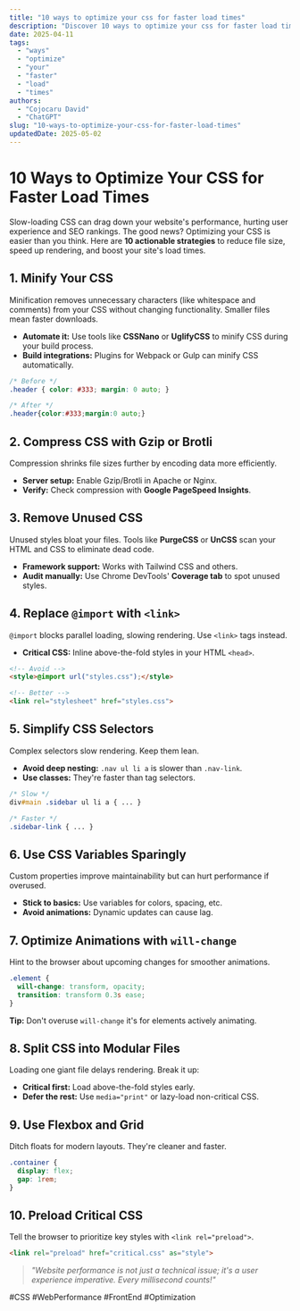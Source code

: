```yaml
---
title: "10 ways to optimize your css for faster load times"
description: "Discover 10 ways to optimize your css for faster load times with this in-depth guide, providing actionable insights and practical tips to boost your knowledge and results."
date: 2025-04-11
tags:
  - "ways"
  - "optimize"
  - "your"
  - "faster"
  - "load"
  - "times"
authors:
  - "Cojocaru David"
  - "ChatGPT"
slug: "10-ways-to-optimize-your-css-for-faster-load-times"
updatedDate: 2025-05-02
---
```


# 10 Ways to Optimize Your CSS for Faster Load Times  

Slow-loading CSS can drag down your website's performance, hurting user experience and SEO rankings. The good news? Optimizing your CSS is easier than you think. Here are **10 actionable strategies** to reduce file size, speed up rendering, and boost your site's load times.  

## 1. Minify Your CSS  

Minification removes unnecessary characters (like whitespace and comments) from your CSS without changing functionality. Smaller files mean faster downloads.  

- **Automate it:** Use tools like **CSSNano** or **UglifyCSS** to minify CSS during your build process.  
- **Build integrations:** Plugins for Webpack or Gulp can minify CSS automatically.  

```css
/* Before */
.header { color: #333; margin: 0 auto; }

/* After */
.header{color:#333;margin:0 auto;}
```

## 2. Compress CSS with Gzip or Brotli  

Compression shrinks file sizes further by encoding data more efficiently.  

- **Server setup:** Enable Gzip/Brotli in Apache or Nginx.  
- **Verify:** Check compression with **Google PageSpeed Insights**.  

## 3. Remove Unused CSS  

Unused styles bloat your files. Tools like **PurgeCSS** or **UnCSS** scan your HTML and CSS to eliminate dead code.  

- **Framework support:** Works with Tailwind CSS and others.  
- **Audit manually:** Use Chrome DevTools' **Coverage tab** to spot unused styles.  

## 4. Replace `@import` with `<link>`  

`@import` blocks parallel loading, slowing rendering. Use `<link>` tags instead.  

- **Critical CSS:** Inline above-the-fold styles in your HTML `<head>`.  

```html
<!-- Avoid -->
<style>@import url("styles.css");</style>

<!-- Better -->
<link rel="stylesheet" href="styles.css">
```

## 5. Simplify CSS Selectors  

Complex selectors slow rendering. Keep them lean.  

- **Avoid deep nesting:** `.nav ul li a` is slower than `.nav-link`.  
- **Use classes:** They're faster than tag selectors.  

```css
/* Slow */
div#main .sidebar ul li a { ... }

/* Faster */
.sidebar-link { ... }
```

## 6. Use CSS Variables Sparingly  

Custom properties improve maintainability but can hurt performance if overused.  

- **Stick to basics:** Use variables for colors, spacing, etc.  
- **Avoid animations:** Dynamic updates can cause lag.  

## 7. Optimize Animations with `will-change`  

Hint to the browser about upcoming changes for smoother animations.  

```css
.element {
  will-change: transform, opacity;
  transition: transform 0.3s ease;
}
```

**Tip:** Don't overuse `will-change` it's for elements actively animating.  

## 8. Split CSS into Modular Files  

Loading one giant file delays rendering. Break it up:  

- **Critical first:** Load above-the-fold styles early.  
- **Defer the rest:** Use `media="print"` or lazy-load non-critical CSS.  

## 9. Use Flexbox and Grid  

Ditch floats for modern layouts. They're cleaner and faster.  

```css
.container {
  display: flex;
  gap: 1rem;
}
```

## 10. Preload Critical CSS  

Tell the browser to prioritize key styles with `<link rel="preload">`.  

```html
<link rel="preload" href="critical.css" as="style">
```

> _"Website performance is not just a technical issue; it's a user experience imperative. Every millisecond counts!"_  

#CSS #WebPerformance #FrontEnd #Optimization